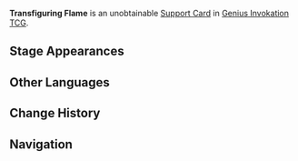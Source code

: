 {{Genius Invokation TCG Infobox
|id          = 423078
|image       = Transfiguring Flame Support Card.png
|type        = Support Card
|group       = 
|effect      = '''After any character triggers a Burning reaction:''' Create 1 '''Omni Element'''.
|source1     = 
|matching = 0
}}
'''Transfiguring Flame''' is an unobtainable [[Support Card]] in [[Genius Invokation TCG]].

==Stage Appearances==
{{Genius Invokation TCG Stage Appearances}}

==Other Languages==
{{Other Languages
|en       = Transfiguring Flame
|zhs      = 转化之火
|zhs_rm   = 
|zht      = 轉化之火
|zht_rm   = 
|zh_tl    = 
|ja       = 転換の炎
|ja_rm    = 
|ja_tl    = 
|ko       = 전환의 불
|ko_tl    = 
|es       = Fuego transmutador
|es_tl    = Transmuting Fire
|fr       = Flamme de conversion
|fr_tl    = Conversion Flame
|ru       = Преобразующее пламя
|ru_tl    = 
|th       = Transfiguring Flame
|vi       = Ngọn Lửa Chuyển Hóa
|vi_tl    = 
|de       = Umwandelnde Flamme
|de_tl    = 
|id       = Transfiguring Flame
|pt       = Chama Transfigurante
|pt_tl    = 
|tr       = Başkalaşan Alev
|tr_tl    = 
|it       = Fiamma trasfigurante
|it_tl    = 
}}

==Change History==
{{Change History|5.4}}

==Navigation==
{{Genius Invokation TCG Navbox|Support Card Unobtainable}}